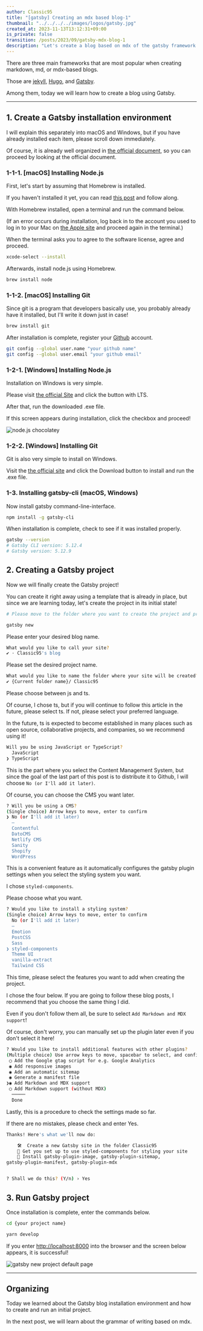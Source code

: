 ```yaml
---
author: Classic95
title: "[gatsby] Creating an mdx based blog-1"
thumbnail: "../../../../images/logos/gatsby.jpg"
created_at: 2023-11-13T13:12:31+09:00
is_private: false
transition: /posts/2023/09/gatsby-mdx-blog-1
description: "Let's create a blog based on mdx of the gatsby framework."
---
```


There are three main frameworks that are most popular when creating markdown, md, or mdx-based blogs.

Those are [jekyll](https://jekyllrb-ko.github.io/), [Hugo](https://gohugo.io/), and [Gatsby](https://www.gatsbyjs.com/).

Among them, today we will learn how to create a blog using Gatsby.

---

## 1. Create a Gatsby installation environment

I will explain this separately into macOS and Windows, but if you have already installed each item, please scroll down immediately.

Of course, it is already well organized in [the official document](https://www.gatsbyjs.com/docs/tutorial/getting-started/part-0/#installation-guide), so you can proceed by looking at the official document.

### 1-1-1. [macOS] Installing Node.js

First, let's start by assuming that Homebrew is installed.

If you haven't installed it yet, you can read [this post](/posts/2023/09/en/install-homebrew) and follow along.

With Homebrew installed, open a terminal and run the command below.

(If an error occurs during installation, log back in to the account you used to log in to your Mac on [the Apple site](https://developer.apple.com/download/more/) and proceed again in the terminal.)

When the terminal asks you to agree to the software license, agree and proceed.

```bash
xcode-select --install
```

Afterwards, install node.js using Homebrew.

```bash
brew install node
```

### 1-1-2. [macOS] Installing Git

Since git is a program that developers basically use, you probably already have it installed, but I'll write it down just in case!

```bash
brew install git
```

After installation is complete, register your [Github](https://github.com/) account.

```bash
git config --global user.name "your github name"
git config --global user.email "your github email"
```

### 1-2-1. [Windows] Installing Node.js

Installation on Windows is very simple.

Please visit [the official Site](https://nodejs.org/en) and click the button with LTS.

After that, run the downloaded .exe file.

If this screen appears during installation, click the checkbox and proceed!

![node.js chocolatey](../../../../images/2023/09/gatsby-mdx-blog-1-1.webp)

### 1-2-2. [Windows] Installing Git

Git is also very simple to install on Windows.

Visit the [the official site](https://gitforwindows.org/) and click the Download button to install and run the .exe file.

### 1-3. Installing gatsby-cli (macOS, Windows)

Now install gatsby command-line-interface.

```bash
npm install -g gatsby-cli
```

When installation is complete, check to see if it was installed properly.

```bash
gatsby --version
# Gatsby CLI version: 5.12.4
# Gatsby version: 5.12.9
```

## 2. Creating a Gatsby project

Now we will finally create the Gatsby project!

You can create it right away using a template that is already in place, but since we are learning today, let's create the project in its initial state!

```bash
# Please move to the folder where you want to create the project and proceed.

gatsby new
```

Please enter your desired blog name.

```bash
What would you like to call your site?
✔ · Classic95's blog
```

Please set the desired project name.

```bash
What would you like to name the folder where your site will be created?
✔ {Current folder name}/ Classic95
```

Please choose between js and ts.

Of course, I chose ts, but if you will continue to follow this article in the future, please select ts. If not, please select your preferred language.

In the future, ts is expected to become established in many places such as open source, collaborative projects, and companies, so we recommend using it!

```bash
Will you be using JavaScript or TypeScript?
  JavaScript
❯ TypeScript
```

This is the part where you select the Content Management System, 
but since the goal of the last part of this post is to distribute it to Github, 
I will choose `No (or I'll add it later)`.

Of course, you can choose the CMS you want later.

```bash
? Will you be using a CMS?
(Single choice) Arrow keys to move, enter to confirm
❯ No (or I'll add it later)
  –
  Contentful
  DatoCMS
  Netlify CMS
  Sanity
  Shopify
  WordPress
```

This is a convenient feature as it automatically configures the gatsby plugin settings when you select the styling system you want.

I chose `styled-components`.

Please choose what you want.

```bash
? Would you like to install a styling system?
(Single choice) Arrow keys to move, enter to confirm
  No (or I'll add it later)
  –
  Emotion
  PostCSS
  Sass
❯ styled-components
  Theme UI
  vanilla-extract
  Tailwind CSS
```

This time, please select the features you want to add when creating the project.

I chose the four below. If you are going to follow these blog posts, I recommend that you choose the same thing I did.

Even if you don't follow them all, be sure to select `Add Markdown and MDX support`!

Of course, don't worry, you can manually set up the plugin later even if you don't select it here!

```bash
? Would you like to install additional features with other plugins?
(Multiple choice) Use arrow keys to move, spacebar to select, and confirm with an enter on "Done"
 ◯ Add the Google gtag script for e.g. Google Analytics
 ◉ Add responsive images
 ◉ Add an automatic sitemap
 ◉ Generate a manifest file
❯◉ Add Markdown and MDX support
 ◯ Add Markdown support (without MDX)
  ─────
  Done
```

Lastly, this is a procedure to check the settings made so far.

If there are no mistakes, please check and enter Yes.

```bash
Thanks! Here's what we'll now do:

    🛠  Create a new Gatsby site in the folder Classic95
    🎨 Get you set up to use styled-components for styling your site
    🔌 Install gatsby-plugin-image, gatsby-plugin-sitemap,
gatsby-plugin-manifest, gatsby-plugin-mdx


? Shall we do this? (Y/n) › Yes
```

## 3. Run Gatsby project

Once installation is complete, enter the commands below.

```bash
cd {your project name}

yarn develop
```

If you enter [http://localhost:8000](http://localhost:8000) into the browser and the screen below appears, it is successful!

![gatsby new project default page](../../../../images/2023/09/gatsby-mdx-blog-1-2.webp)

---

## Organizing

Today we learned about the Gatsby blog installation environment and how to create and run an initial project.

In the next post, we will learn about the grammar of writing based on mdx.